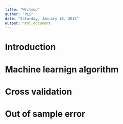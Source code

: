 ```yaml
---
title: "Writeup"
author: "PLI"
date: "Saturday, January 10, 2015"
output: html_document
---
```



# Introduction

# Machine learnign algorithm

# Cross validation

# Out of sample error

